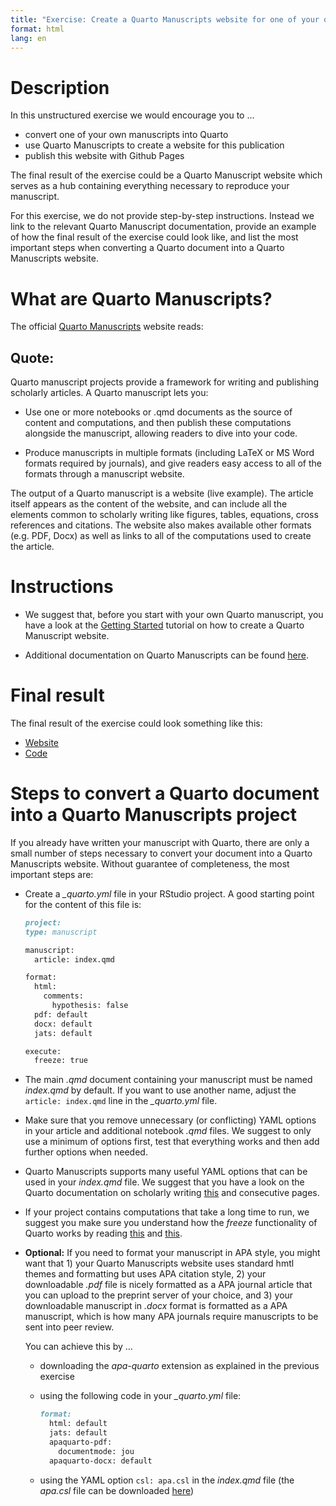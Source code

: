 ```yaml
---
title: "Exercise: Create a Quarto Manuscripts website for one of your own scientific publications"
format: html
lang: en
---
```


# Description

In this unstructured exercise we would encourage you to ...

- convert one of your own manuscripts into Quarto
- use Quarto Manuscripts to create a website for this publication
- publish this website with Github Pages

The final result of the exercise could be a Quarto Manuscript website which serves as a hub containing everything necessary to reproduce your manuscript.

For this exercise, we do not provide step-by-step instructions. Instead we link to the relevant Quarto Manuscript documentation, provide an example of how the final result of the exercise could look like, and list the most important steps when converting a Quarto document into a Quarto Manuscripts website.

# What are Quarto Manuscripts?

The official [Quarto Manuscripts](https://quarto.org/docs/manuscripts/) website reads:

::: {.callout-tip appearance="minimal" icon=false}
## Quote:

Quarto manuscript projects provide a framework for writing and publishing scholarly articles. A Quarto manuscript lets you:

- Use one or more notebooks or .qmd documents as the source of content and computations, and then publish these computations alongside the manuscript, allowing readers to dive into your code.

- Produce manuscripts in multiple formats (including LaTeX or MS Word formats required by journals), and give readers easy access to all of the formats through a manuscript website.

The output of a Quarto manuscript is a website (live example). The article itself appears as the content of the website, and can include all the elements common to scholarly writing like figures, tables, equations, cross references and citations. The website also makes available other formats (e.g. PDF, Docx) as well as links to all of the computations used to create the article.
:::

# Instructions

- We suggest that, before you start with your own Quarto manuscript, you have a look at the [Getting Started](https://quarto.org/docs/manuscripts/) tutorial on how to create a Quarto Manuscript website.

- Additional documentation on Quarto Manuscripts can be found [here](https://quarto.org/docs/manuscripts/components.html).


# Final result
 
The final result of the exercise could look something like this:

- [Website](https://florianpargent.github.io/myquartomanuscript/)
- [Code](https://github.com/FlorianPargent/myquartomanuscript)


# Steps to convert a Quarto document into a Quarto Manuscripts project

If you already have written your manuscript with Quarto, there are only a small number of steps necessary to convert your document into a Quarto Manuscripts website. Without guarantee of completeness, the most important steps are:

- Create a *\_quarto.yml* file in your RStudio project. A good starting point for the content of this file is:
  
  ```markdown
  project:
  type: manuscript

  manuscript:
    article: index.qmd

  format:
    html:
      comments:
        hypothesis: false
    pdf: default
    docx: default
    jats: default

  execute:
    freeze: true
  ```

- The main *.qmd* document containing your manuscript must be named *index.qmd* by default. If you want to use another name, adjust the `article: index.qmd` line in the *\_quarto.yml* file.

- Make sure that you remove unnecessary (or conflicting) YAML options in your article and additional notebook *.qmd* files. We suggest to only use a minimum of options first, test that everything works and then add further options when needed.

- Quarto Manuscripts supports many useful YAML options that can be used in your *index.qmd* file. We suggest that you have a look on the Quarto documentation on scholarly writing [this](https://quarto.org/docs/authoring/front-matter.html) and consecutive pages. 

- If your project contains computations that take a long time to run, we suggest you make sure you understand how the *freeze* functionality of Quarto works by reading [this](https://quarto.org/docs/manuscripts/authoring/rstudio.html#when-is-code-executed) and [this](https://quarto.org/docs/projects/code-execution.html#freeze).

- **Optional:** If you need to format your manuscript in APA style, you might want that 1) your Quarto Manuscripts website uses standard hmtl themes and formatting but uses APA citation style, 2) your downloadable *.pdf* file is nicely formatted as a APA journal article that you can upload to the preprint server of your choice, and 3) your downloadable manuscript in *.docx* format is formatted as a APA manuscript, which is how many APA journals require manuscripts to be sent into peer review.  

  You can achieve this by ...
  
  - downloading the *apa-quarto* extension as explained in the previous exercise
  - using the following code in your *\_quarto.yml* file:
    
    ```markdown
    format:
      html: default
      jats: default
      apaquarto-pdf:
        documentmode: jou
      apaquarto-docx: default
    ```
  - using the YAML option `csl: apa.csl` in the *index.qmd* file (the *apa.csl* file can be downloaded [here](https://github.com/citation-style-language/styles/blob/master/apa.csl))
  


